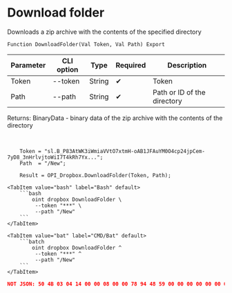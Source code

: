 ﻿---
sidebar_position: 12
---


# Download folder
 Downloads a zip archive with the contents of the specified directory



`Function DownloadFolder(Val Token, Val Path) Export`

  | Parameter | CLI option | Type | Required | Description |
  |-|-|-|-|-|
  | Token | --token | String | &#x2714; | Token |
  | Path | --path | String | &#x2714; | Path or ID of the directory |

  
  Returns:  BinaryData - binary data of the zip archive with the contents of the directory

<br/>




```bsl title="1C:Enterprise/OneScript code example"
    Token = "sl.B_P83AtWK3iWmiaVVtO7xtmH-oAB1JFAuYM0O4cp24jpCem-7yD8_3nHrlvjtoWiI7T4kRh7Yx...";
    Path  = "/New";

    Result = OPI_Dropbox.DownloadFolder(Token, Path);
```
 

 <Tabs>
  
    <TabItem value="bash" label="Bash" default>
        ```bash
            oint dropbox DownloadFolder \
             --token "***" \
             --path "/New"
        ```
    </TabItem>
  
    <TabItem value="bat" label="CMD/Bat" default>
        ```batch
            oint dropbox DownloadFolder ^
             --token "***" ^
             --path "/New"
        ```
    </TabItem>
</Tabs>


```json title="Result"
NOT JSON: 50 4B 03 04 14 00 00 08 00 00 78 94 48 59 00 00 00 00 00 00 00 00 00 00 00 00 04 00 09 00 4E 65 77 2F 55 54 05 00 01 84 7B 05 67 50 4B 03 04 14 00 08 08 00 00 4F 87 AF 58 00 00 00 00 00 00 00…
```
